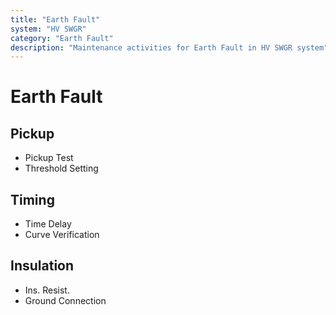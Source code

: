 ```yaml
---
title: "Earth Fault"
system: "HV SWGR"
category: "Earth Fault"
description: "Maintenance activities for Earth Fault in HV SWGR system"
---
```


# Earth Fault


## Pickup

- Pickup Test
- Threshold Setting


## Timing

- Time Delay
- Curve Verification


## Insulation

- Ins. Resist.
- Ground Connection


